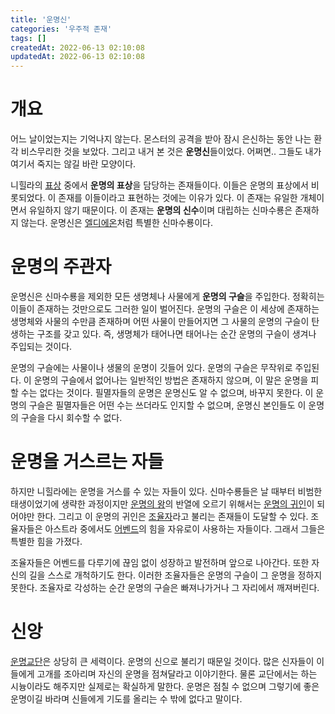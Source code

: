 ```yaml
---
title: '운명신'
categories: '우주적 존재'
tags: []
createdAt: 2022-06-13 02:10:08
updatedAt: 2022-06-13 02:10:08
---
```


# 개요
<QBlock who='모험가 엘디즈의 수기'>
  <P>어느 날이었는지는 기억나지 않는다. 몬스터의 공격을 받아 잠시 은신하는 동안 나는 환각 비스무리한 것을 보았다. 그리고 내거 본 것은 <Strong>운명신</Strong>들이었다. 어쩌면.. 그들도 내가 여기서 죽지는 않길 바란 모양이다.</P>
</QBlock>

니힐라의 [표상](표상) 중에서 **운명의 표상**을 담당하는 존재들이다. 이들은 운명의 표상에서 비롯되었다. 이 존재를 이들이라고 표현하는 것에는 이유가 있다. 이 존재는 유일한 개체이면서 유일하지 않기 때문이다. 이 존재는 **운명의 신수**이며 대립하는 신마수룡은 존재하지 않는다. 운명신은 [엘디에온](엘디에온)처럼 특별한 신마수룡이다.

# 운명의 주관자
운명신은 신마수룡을 제외한 모든 생명체나 사물에게 **운명의 구슬**을 주입한다. 정확히는 이들이 존재하는 것만으로도 그러한 일이 벌어진다. 운명의 구슬은 이 세상에 존재하는 생명체와 사물의 수만큼 존재하며 어떤 사물이 만들어지면 그 사물의 운명의 구슬이 탄생하는 구조를 갖고 있다. 즉, 생명체가 태어나면 태어나는 순간 운명의 구슬이 생겨나 주입되는 것이다.

운명의 구슬에는 사물이나 생물의 운명이 깃들어 있다. 운명의 구슬은 무작위로 주입된다. 이 운명의 구슬에서 없어나는 일반적인 방법은 존재하지 않으며, 이 말은 운명을 피할 수는 없다는 것이다. 필멸자들의 운명은 운명신도 알 수 없으며, 바꾸지 못한다. 이 운명의 구슬은 필멸자들은 어떤 수는 쓰더라도 인지할 수 없으며, 운명신 본인들도 이 운명의 구슬을 다시 회수할 수 없다.

# 운명을 거스르는 자들
하지만 니힐라에는 운명을 거스를 수 있는 자들이 있다. 신마수룡들은 날 때부터 비범한 태생이었기에 생략한 과정이지만 [운명의 왕](운명의_왕)의 반열에 오르기 위해서는 [운명의 귀인](운명의_귀인)이 되어야만 한다. 그리고 이 운명의 귀인은 [조율자](조율자)라고 불리는 존재들이 도달할 수 있다. 조율자들은 아스트라 중에서도 [어벤드](어벤드)의 힘을 자유로이 사용하는 자들이다. 그래서 그들은 특별한 힘을 가졌다.

조율자들은 어벤드를 다루기에 끊임 없이 성장하고 발전하며 앞으로 나아간다. 또한 자신의 길을 스스로 개척하기도 한다. 이러한 조율자들은 운명의 구슬이 그 운명을 정하지 못한다. 조율자로 각성하는 순간 운명의 구슬은 빠져나가거나 그 자리에서 깨져버린다.

# 신앙
[운명교단](운명교단)은 상당히 큰 세력이다. 운명의 신으로 불리기 때문일 것이다. 많은 신자들이 이들에게 고개를 조아리며 자신의 운명을 점쳐달라고 이야기한다. 물론 교단에서는 하는 시늉이라도 해주지만 실제로는 확실하게 말한다. 운명은 점칠 수 없으며 그렇기에 좋은 운명이길 바라며 신들에게 기도를 올리는 수 밖에 없다고 말이다.
